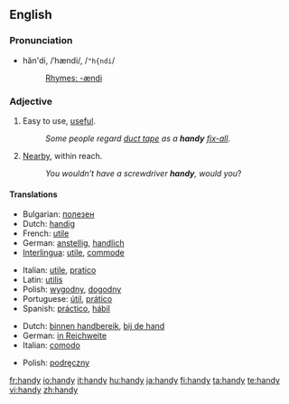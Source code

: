 {{see|Handy}}
==English==

===Pronunciation===
* hăn'di, /ˈhændi/, /<tt>"h{ndi</tt>/
*: [[Rhymes:English:-ændi|Rhymes: -ændi]]

===Adjective===
{{en-adj|handier|handiest}}

# Easy to use, [[useful]].
#: ''Some people regard [[duct tape]] as a '''handy''' [[fix-all]]''.
# [[nearby|Nearby]], within reach.
#: ''You wouldn’t have a screwdriver '''handy''', would you''?

====Translations====
{{trans-top|easy to use}}
* Bulgarian: [[полезен]] {{m}}
* Dutch: [[handig]]
* French: [[utile]]
* German: [[anstellig]], [[handlich]]
* [[Interlingua]]: [[utile]], [[commode]]
{{trans-mid}}
* Italian: [[utile]], [[pratico]]
* Latin: [[utilis]]
* Polish: [[wygodny]], [[dogodny]]
* Portuguese: [[útil]], [[prático]]
* Spanish: [[práctico]], [[hábil]]
{{trans-bottom}}

{{trans-top|within reach}}
* Dutch: [[binnen handbereik]], [[bij de hand]]
* German: [[in Reichweite]]
* Italian: [[comodo]]
{{trans-mid}}
* Polish: [[podręczny]]
{{trans-bottom}}

[[fr:handy]]
[[io:handy]]
[[it:handy]]
[[hu:handy]]
[[ja:handy]]
[[fi:handy]]
[[ta:handy]]
[[te:handy]]
[[vi:handy]]
[[zh:handy]]